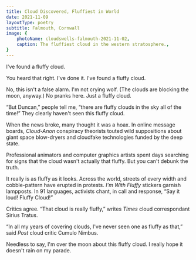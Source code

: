 ```yaml
---
title: Cloud Discovered, Fluffiest in World
date: 2021-11-09
layoutType: poetry
subtitle: Falmouth, Cornwall
image: {
    photoName: cloudswells-falmouth-2021-11-02,
    caption: The fluffiest cloud in the western stratosphere.,
}
---
```


I've found a fluffy cloud.

You heard that right. I've done it. I've found a fluffy cloud.

No, this isn't a false alarm. I'm not crying wolf. (The clouds are blocking the moon, anyway.) No pranks here. Just a fluffy cloud.

“But Duncan,” people tell me, “there are fluffy clouds in the sky all of the time!” They clearly haven't seen this fluffy cloud. 

When the news broke, many thought it was a hoax. In online message boards, _Cloud-Anon_ conspiracy theorists touted wild suppositions about giant space blow-dryers and cloudfake technologies funded by the deep state.

Professional animators and computer graphics artists spent days searching for signs that the cloud wasn't actually that fluffy. But you can't debunk the truth. 

It really is as fluffy as it looks. Across the world, streets of every width and cobble-pattern have erupted in protests. _I'm With Fluffy_ stickers garnish lampposts. In 91 languages, activists chant, in call and response, “Say it loud! Fluffy Cloud!”

Critics agree. “That cloud is really fluffy,” writes _Times_ cloud correspondant Sirius Tratus.

“In all my years of covering clouds, I've never seen one as fluffy as that,” said _Post_ cloud critic Cumulo Nimbus.

Needless to say, I'm over the moon about this fluffy cloud. I really hope it doesn't rain on my parade. 